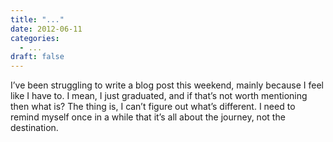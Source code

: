 ```yaml
---
title: "..."
date: 2012-06-11
categories:
  - ...
draft: false
---
```


I've been struggling to write a blog post this weekend, mainly because I feel like I have to.
I mean, I just graduated, and if that's not worth mentioning then what is?
The thing is, I can't figure out what's different.
I need to remind myself once in a while that it's all about the journey, not the destination.
